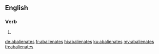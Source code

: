 {{also|abaliénâtes}}
==English==

===Verb===
{{head|en|verb form}}

# {{en-third-person singular of|abalienate}}

[[de:abalienates]]
[[fr:abalienates]]
[[hi:abalienates]]
[[ku:abalienates]]
[[my:abalienates]]
[[th:abalienates]]
